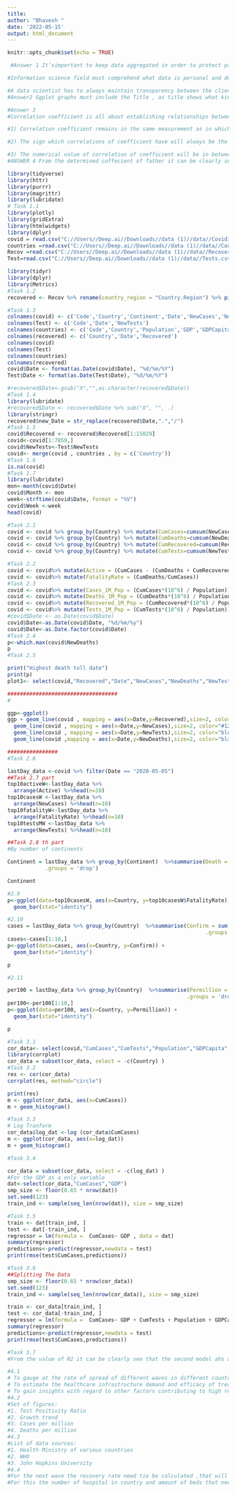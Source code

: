 ---
title: 
author: "Bhavesh "
date: '2022-05-15'
output: html_document
---

```{r setup, include=FALSE}
knitr::opts_chunk$set(echo = TRUE)
```
```{r}
 #Answer 1 It’simportant to keep data aggregated in order to protect privacy and instill transparency. Algorithms are currently being used for everything from machine thinking and autonomous cars, to data science and predictive analytics. The algorithms used for data collection allow companies to see very specific patterns and behavior in consumers all while keeping their identities safe

#Information science field must comprehend what data is personal and delicate and identify the ways to utilize such information. When information on consumers is collected without consent, it must be scrubbed of insight that can cause the figures to be personally identifiable.

#A data scientist has to always maintain transparency between the client and themselves. Professionals should always keep the clients well informed about the different ways the project is being handled, i.e., a data scientist must keep the clients updated about things like what data is being used, where is it being used, and how it is being used. 
#Answer2 Ggplot graphs must include the Title , as title shows what kind of relationship is going to be shoewn The second components can be the giving a proper name to the x and y axis as not giving a names to axis will lwaya creatae a confusion.

#Answer 3 
#Correlation coefficient is all about establishing relationships between two variables. Some properties of correlation coefficient are as follows:

#1) Correlation coefficient remains in the same measurement as in which the two variables are.

#2) The sign which correlations of coefficient have will always be the same as the variance.

#3) The numerical value of correlation of coefficient will be in between -1 to + 1. 
#ANSWER 4 From the determined coffecient of father it can be clearly seend that te relation betweeen father height is some what shows aprositive proportionality with the sons height as the coffecient of father is postive , though its show a moderate relationshipmnot a strong one.
```
```{r}
library(tidyverse)
library(httr)
library(purrr)
library(magrittr)
library(lubridate)
# Task 1.1
library(plotly)
library(gridExtra)
library(htmlwidgets)
library(dplyr)
covid = read.csv("C://Users//Deep.ai//Downloads//data (1)//data//Covid19.csv")
countries =read.csv("C://Users//Deep.ai//Downloads//data (1)//data//Countries.csv")
Recov =read.csv("C://Users//Deep.ai//Downloads//data (1)//data//Recovered.csv")
Test=read.csv("C://Users//Deep.ai//Downloads//data (1)//data//Tests.csv")
```
```{r}
library(tidyr)
library(dplyr)
library(Metrics)
#Task 1.2
recovered <- Recov %>% rename(country_region = "Country.Region") %>% pivot_longer(-c(country_region), names_to = "Date", values_to = "cumulative_cases")
```

```{r}
#Task 1.3
colnames(covid) <- c('Code','Country','Continent','Date','NewCases','NewDeaths')
colnames(Test) <- c('Code','Date','NewTests')
colnames(countries) <- c('Code','Country','Population','GDP','GDPCapita')
colnames(recovered) <- c('Country','Date','Recovered')
colnames(covid)
colnames(Test)
colnames(countries)
colnames(recovered)
covid$Date <- format(as.Date(covid$Date), "%d/%m/%Y")
Test$Date <- format(as.Date(Test$Date), "%d/%m/%Y")

#recovered$Date<-gsub("X","",as.character(recovered$Date))
#Task 1.4
library(lubridate)
#recovered$Date <- recovered$Date %>% sub("X", "", .)
library(stringr)
recovered$new_Date = str_replace(recovered$Date,".","/")
#Task 1.5
covid$Recovered <- recovered$Recovered[1:15029]
covid<-covid[1:7859,]
covid$NewTests<-Test$NewTests
covid<- merge(covid , countries , by = c('Country'))
#Task 1.6
is.na(covid)
#Task 1.7
library(lubridate)
mon<-month(covid$Date)
covid$Month <- mon
week<-strftime(covid$Date, format = "%V")   
covid$Week <-week
head(covid)
```

```{r}
#Task 2.1
covid <- covid %>% group_by(Country) %>% mutate(CumCases=cumsum(NewCases), days = Month - first(Month) + 1)
covid <- covid %>% group_by(Country) %>% mutate(CumDeaths=cumsum(NewDeaths), days = Month - first(Month) + 1)
covid <- covid %>% group_by(Country) %>% mutate(CumRecovered=cumsum(Recovered), days = Month - first(Month) + 1)
covid <- covid %>% group_by(Country) %>% mutate(CumTests=cumsum(NewTests), days = Month - first(Month) + 1)

#Task 2.2
covid <- covid%>% mutate(Active = (CumCases - (CumDeaths + CumRecovered)))
covid <- covid%>% mutate(FatalityRate = (CumDeaths/CumCases))
#Task 2.3
covid <- covid%>% mutate(Cases_1M_Pop = (CumCases*(10^6) / Population))
covid <- covid%>% mutate(Deaths_1M_Pop = (CumDeaths*(10^6) / Population))
covid <- covid%>% mutate(Recovered_1M_Pop = (CumRecovered*(10^6) / Population))
covid <- covid%>% mutate(Tests_1M_Pop = (CumTests*(10^6) / Population))
#covid$Date <- as.Date(covid$Date)
covid$Date<-as.Date(covid$Date, "%d/%m/%y")
covid$Date<-as.Date.factor(covid$Date)
#Task 2.4
p<-which.max(covid$NewDeaths)
p
#Task 2.5

print("Highest death toll date")
print(p)
plot1<- select(covid,"Recovered","Date","NewCases","NewDeaths","NewTests")

###################################
#

ggp<-ggplot()
ggp + geom_line(covid , mapping = aes(x=Date,y=Recovered),size=2, color="green") +
  geom_line(covid , mapping = aes(x=Date,y=NewCases),size=2, color="#12EA32") +
  geom_line(covid , mapping = aes(x=Date,y=NewTests),size=2, color="blue") +
  geom_line(covid ,mapping = aes(x=Date,y=NewDeaths),size=2, color="black")
```
```{r}
################
#Task 2.6

lastDay_data <-covid %>% filter(Date == "2020-05-05")
##Task 2.7 part
top10activeW<-lastDay_data %>%
  arrange(Active) %>%head(n=10) 
top10casesW <-lastDay_data %>%
  arrange(NewCases) %>%head(n=10) 
top10fatalityW<-lastDay_data %>%
  arrange(FatalityRate) %>%head(n=10)
top10testsMW <-lastDay_data %>%
  arrange(NewTests) %>%head(n=10)
```
```{r}
##Task 2.8 th part 
#By number of continents

Continent = lastDay_data %>% group_by(Continent)  %>%summarise(Death = sum(NewDeaths),Confirm = sum(NewCases), Recovered= sum(Recovered) ,Test= sum(NewTests),
            .groups = 'drop')

Continent
```
```{r}
#2.9
p<-ggplot(data=top10casesW, aes(x=Country, y=top10casesW$FatalityRate)) +
  geom_bar(stat="identity")

```
```{r}

#2.10
cases = lastDay_data %>% group_by(Country)  %>%summarise(Confirm = sum(NewCases),
                                                               .groups = 'drop')
cases<-cases[1:10,]
p<-ggplot(data=cases, aes(x=Country, y=Confirm)) +
  geom_bar(stat="identity")

p
```
```{r}
#2.11

per100 = lastDay_data %>% group_by(Country)  %>%summarise(Permillion = sum(Tests_1M_Pop),
                                                         .groups = 'drop')
per100<-per100[1:10,]
p<-ggplot(data=per100, aes(x=Country, y=Permillion)) +
  geom_bar(stat="identity")

p

```
```{r}
#Task 3.1
cor_data<- select(covid,"CumCases","CumTests","Population","GDPCapita","GDP")
library(corrplot)
cor_data = subset(cor_data, select = -c(Country) )
#Task 3.2
res <- cor(cor_data)
corrplot(res, method="circle")
```

```{r}
print(res)
m <- ggplot(cor_data, aes(x=CumCases))
m + geom_histogram()
```

```{r}
#Task 3.3
# Log Tranform 
cor_data$log_dat <-log (cor_data$CumCases)
m <- ggplot(cor_data, aes(x=log_dat))
m + geom_histogram()

```

```{r}
#Task 3.4

cor_data = subset(cor_data, select = -c(log_dat) )
#For the GDP as a only variable 
dat<-select(cor_data,"CumCases","GDP")
smp_size <- floor(0.65 * nrow(dat))
set.seed(123)
train_ind <- sample(seq_len(nrow(dat)), size = smp_size)
```
```{r}
#Task 3.5
train <- dat[train_ind, ]
test <- dat[-train_ind, ]
regressor = lm(formula =  CumCases~ GDP , data = dat)
summary(regressor)
predictions<-predict(regressor,newdata = test)
print(rmse(test$CumCases,predictions))
```
```{r}
#Task 3.6
##Splitting The Data 
smp_size <- floor(0.65 * nrow(cor_data))
set.seed(123)
train_ind <- sample(seq_len(nrow(cor_data)), size = smp_size)

train <- cor_data[train_ind, ]
test <- cor_data[-train_ind, ]
regressor = lm(formula =  CumCases~ GDP + CumTests + Population + GDPCapita, data = train)
summary(regressor)
predictions<-predict(regressor,newdata = test)
print(rmse(test$CumCases,predictions))
```
```{r}

#Task 3.7
#From the value of R2 it can be clearly see that the second model ahs a bettwr chances to predict he cases , as the R2 value of seocnd i more greater than previous.
```

```{r}
#4.1
# To gauge at the rate of spread of different waves in different countries and how a particular country inside a continent has performed with regard to testing, diagnosis and treatment.
# To estimate the healthcare infrastructure demand and efficacy of treatment based on recovery rate.
# To gain insights with regard to other factors contributing to high recovery or mortality rate in some countries.
#4.2
#Set of figures:
#1. Test Positivity Ratio
#2. Growth trend
#3. Cases per million
#4. Deaths per million
#4.3 
#List of data sources:
#1. Health Ministry of various countries
#2. WHO
#3. John Hopkins University
#4.4
#For the next wave the recovery rate need tio be calculated ,that will provide  extensive factored regarding the health care infrastructure.  
#For this the number of hospital in country and amount of beds that need to be used per country is to be used in the data so to calculate the future proportions of bed 


````



